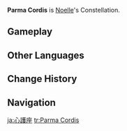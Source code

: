 {{Constellation Overview Infobox
|title     = Parma Cordis
|character = Noelle
|meaning   = Heart's Shield
}}
'''Parma Cordis''' is [[Noelle]]'s Constellation.

==Gameplay==
{{Constellation Table|Noelle}}

==Other Languages==
{{Other Languages
|en      = Parma Cordis
|en_lang = la
|en_tl   = Heart's Shield
|zhs     = 心护座
|zhs_rm  = Xīnhù-zuò
|zht     = 心護座
|zht_rm  = Xīnhù-zuò
|zh_tl   = Heart Protection Constellation
|ja      = 心護座
|ja_rm   = Shingo-za{{Assumed}}
|ja_tl   = Heart Protection Constellation{{Sino|ja}}
|ko      = 심호자리
|ko_rm   = Simho-jari
|ko_tl   = Heart Protect Constellation{{Sino|ko|part=1}}
|es      = Parma Cordis
|fr      = Parma Cordis
|ru      = Душевный Щит
|ru_tl   = Soul's Shield
|th      = Parma Cordis
|vi      = {{tt|Hộ|护}} {{tt|Tâm|心}}
|vi_tl   = Heart's Shield
|de      = Parma Cordis
|id      = Parma Cordis
|pt      = Parma Cordis
|tr      = Yüreğin Kalkanı
|tr_tl   = 
|it      = Parma Cordis
}}

==Change History==
{{Change History|1.0}}

==Navigation==
{{Constellation Navbox}}

[[ja:心護座]]
[[tr:Parma Cordis]]